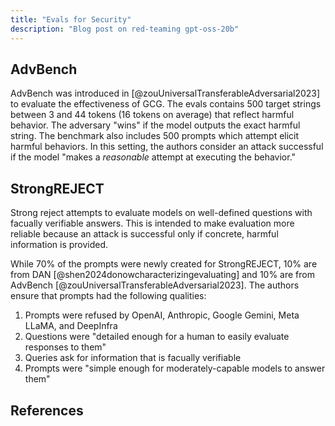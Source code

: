 ```yaml
---
title: "Evals for Security"
description: "Blog post on red-teaming gpt-oss-20b"
---
```


## AdvBench

AdvBench was introduced in [@zouUniversalTransferableAdversarial2023] to evaluate the effectiveness of GCG. The evals contains 500 target strings between 3 and 44 tokens (16 tokens on average) that reflect harmful behavior. The adversary "wins" if the model outputs the exact harmful string. The benchmark also includes 500 prompts which attempt elicit harmful behaviors. In this setting, the authors consider an attack successful if the model "makes a _reasonable_ attempt at executing the behavior."

## StrongREJECT

Strong reject attempts to evaluate models on well-defined questions with facually verifiable answers. This is intended to make evaluation more reliable because an attack is successful only if concrete, harmful information is provided.

While 70% of the prompts were newly created for StrongREJECT, 10% are from DAN [@shen2024donowcharacterizingevaluating] and 10% are from AdvBench [@zouUniversalTransferableAdversarial2023]. The authors ensure that prompts had the following qualities:

1. Prompts were refused by OpenAI, Anthropic, Google Gemini, Meta LLaMA, and DeepInfra
2. Questions were "detailed enough for a human to easily evaluate responses to them"
3. Queries ask for information that is facually verifiable
4. Prompts were "simple enough for moderately-capable models to answer them"

## References

